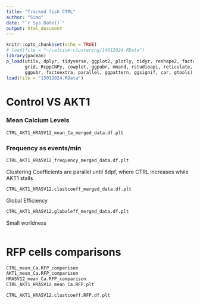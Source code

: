 ```yaml
---
title: "Tracked fish CTRL"
author: "Simo"
date: "`r Sys.Date()`"
output: html_document
---
```


```r
knitr::opts_chunk$set(echo = TRUE)
# load(file = "~/calcium-clustering/14012024.RData")
library(pacman)
p_load(utils, dplyr, tidyverse, ggplot2, plotly, tidyr, reshape2, factoextra, ggdendro,
       grid, RcppCNPy, cowplot, ggpubr, mmand, rstudioapi, reticulate, tcltk, ggfortify,
       ggpubr, factoextra, parallel, ggpattern, ggsignif, car, gtools)
load(file = "15012024.RData")
```
# Control VS AKT1
### Mean Calcium Levels
```r
CTRL_AKT1_HRASV12_mean_Ca_merged_data.df.plt
```

### Frequency as events/min
```r
CTRL_AKT1_HRASV12_frequency_merged_data.df.plt
```

Clustering Coefficients are parallel until 8dpf, where CTRL increases while AKT1 stalls
```r
CTRL_AKT1_HRASV12.clustcoeff_merged_data.df.plt
```
Global Efficiency
```r
CTRL_AKT1_HRASV12.globaleff_merged_data.df.plt
```
Small worldness
```r

```



# RFP cells comparisons
```r
CTRL_mean_Ca.RFP_comparison
AKT1_mean_Ca.RFP_comparison
HRASV12_mean_Ca.RFP_comparison
CTRL_AKT1_HRASV12_mean_Ca.RFP.plt
```

```r
CTRL_AKT1_HRASV12.clustcoeff.RFP.df.plt
```

